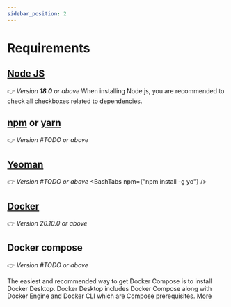```yaml
---
sidebar_position: 2
---
```



# Requirements

## [Node JS](https://nodejs.org/en/download/)
👉 *Version **18.0** or above*
When installing Node.js, you are recommended to check all checkboxes related to dependencies.

## [npm](https://docs.npmjs.com/downloading-and-installing-node-js-and-npm) or [yarn](https://classic.yarnpkg.com/lang/en/docs/install/#mac-stable)
👉 *Version #TODO or above*

## [Yeoman](https://yeoman.io)
👉 *Version #TODO or above*
<BashTabs npm={"npm install -g yo"} />


## [Docker](https://docs.docker.com/get-docker)
👉 *Version 20.10.0 or above*

## Docker compose
👉 *Version #TODO or above*

The easiest and recommended way to get Docker Compose is to install Docker Desktop. Docker Desktop includes Docker Compose along with Docker Engine and Docker CLI which are Compose prerequisites.
[More](https://docs.docker.com/compose/install/)